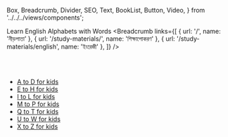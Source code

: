   Box,
  Breadcrumb,
  Divider,
  SEO,
  Text,
  BookList,
  Button,
  Video,
} from '../../../views/components';

<SEO pageTitle="Learn English Alphabets with Words" />
<Box maxWidth={960} margin="0 auto" padding={{ xs: 3, sm: 4 }}>

<Text variant="h2" textAlign="center">Learn English Alphabets with Words</Text>
<Divider />
<Breadcrumb
  links={[
    { url: '/', name: 'নীড়পাতা' },
    { url: '/study-materials/', name: 'শিক্ষাপোকরণ' },
    { url: '/study-materials/english', name: 'ইংরেজী' },
  ]}
/>
<Divider />

<br />
<br />

- [A to D for kids](https://docs.google.com/presentation/d/1dCC7P-9gUs3Hy4dOR0vpXRdlg5LOzQ4B/edit?usp=sharing&ouid=106179897632712562234&rtpof=true&sd=true)
- [E to H for kids](https://docs.google.com/presentation/d/1GR818KWE6xcvpNSVt_y7farJb5oojWuv/edit?usp=sharing&ouid=106179897632712562234&rtpof=true&sd=true)
- [I to L for kids](
https://docs.google.com/presentation/d/1aVn2AhQd1v559PNFCt9zXJg2gaeqKeRW/edit?usp=sharing&ouid=106179897632712562234&rtpof=true&sd=true
)
- [M to P for kids](https://docs.google.com/presentation/d/15bMQEOhbTnfV47N4RN-NlBaSHhoC8InB/edit?usp=sharing&ouid=106179897632712562234&rtpof=true&sd=true)
- [Q to T for kids](https://docs.google.com/presentation/d/1fCuEJREFCsjNBl6HyaZGmrI5OBcUC2uo/edit?usp=sharing&ouid=106179897632712562234&rtpof=true&sd=true)
- [U to W for kids](https://docs.google.com/presentation/d/1GEBB_zn7zud5yJYJxaks0TjKsiEiQ4ON/edit?usp=drive_link&ouid=106179897632712562234&rtpof=true&sd=true)
- [X to Z for kids](https://docs.google.com/presentation/d/1cM2BUZYd5XMgOfNwNey5WLETaVWwO3A_/edit?usp=drive_link&ouid=106179897632712562234&rtpof=true&sd=true)


</Box>
